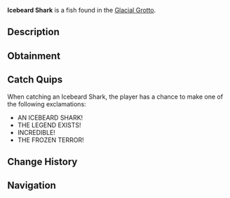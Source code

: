 {{FishInfobox
|image          = Icebeard Shark.png
|rarity         = Mythical
|sea            = First Sea
|location       = [[Glacial Grotto]]
|sublocation    = 
|sources        = Fishing Rod
|radar_location = 
|prog_speed     = -50
|xp             = 2500
|weather        = 
|time           = Night
|season         = Winter
|bait           = Truffle Worm
|base_weight    = 600
|base_value     = 8000
|weight_range   = 300
|base_chance    = 0.01
|base_resil     = 10
}}
'''Icebeard Shark''' is a {{Rarity|Mythical}} fish found in the [[Glacial Grotto]].

== Description ==
{{Description|A massive, ancient shark with frost-covered skin and icicle-like protrusions.|Bestiary Entry}}

== Obtainment ==
{{Description|Only appears in the deepest, darkest parts of the Glacial Grotto.|Bestiary Hint}}
{{Fish Availability|
Glacial Grotto
|top_rods      = 
Leviathan's Fang Rod\90582.9\328800.32;
Free Spirit Rod\77315.58\327187.87;
Trident Rod\73536.94\311197.25;
Ethereal Prism Rod\66390.65\200264.3;
No-Life Rod\66371.51\238828.26;
Resourceful Rod\49389.47\188710.39;
Destiny Rod\55375.04\172277.85;
Heaven's Rod\52690.96\169688.06;
Azure Of Lagoon\52512.02\261067.65;
Midas Rod\24090.45\93545.86;
Summit Rod\46664.07\200222.11;
Egg Rod\53822.87\195971.96;
Seraphic Rod\65855.88\208639.1;
Rod Of The Forgotten Fang\60601.36\198859.62;
Challenger's Rod\60141.05\212285.15;
Rod Of The Depths\53623.38\181461.16;
Rod Of The Exalted One\52565.58\185039.14;
Zeus Rod\52508\187398.82;
Verdant Shear Rod\51381.67\184820.41;
Blazebringer Rod\50316.61\190765.26;
Depthseeker Rod\48460.27\201804.5;
Avalanche Rod\42971.78\180912.18;
Volcanic Rod\40981.86\168322.29;
Steady Rod\17070.66\91778.72
|recommended   = Trident Rod
}}

== Catch Quips ==
When catching an Icebeard Shark, the player has a chance to make one of the following exclamations:
* AN ICEBEARD SHARK!
* THE LEGEND EXISTS!
* INCREDIBLE!
* THE FROZEN TERROR!

== Change History ==
{{Change History|{{subst:Current Version}}}}

== Navigation ==
{{Fish Navbox|Glacial Grotto}}